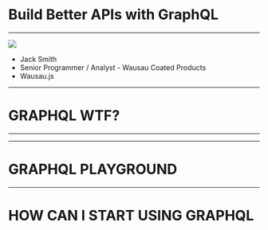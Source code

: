 

# Build Better APIs with GraphQL

---


<img src="./me.jpeg" />

- Jack Smith
- Senior Programmer / Analyst - Wausau Coated Products
- Wausau.js

---

# GRAPHQL WTF?

---

<CodeSurfer code={schema} lang="graphql" showNumbers={false} dark={false} />

---

# GRAPHQL PLAYGROUND

---

# HOW CAN I START USING GRAPHQL

